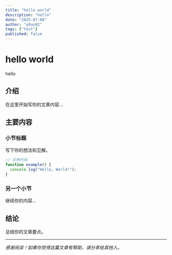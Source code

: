 ```yaml
---
title: "hello world"
description: "hello"
date: "2025-07-08"
author: "y0un92"
tags: ["test"]
published: false
---
```


# hello world

hello

## 介绍

在这里开始写你的文章内容...

## 主要内容

### 小节标题

写下你的想法和见解。

```javascript
// 示例代码
function example() {
  console.log("Hello, World!");
}
```

### 另一个小节

继续你的内容...

## 结论

总结你的文章要点。

---

*感谢阅读！如果你觉得这篇文章有帮助，请分享给其他人。*

